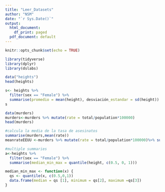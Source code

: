 ```yaml
---
title: "Leer_Datasets"
author: "NSM"
date: "`r Sys.Date()`"
output:
  html_document:
    df_print: paged
  pdf_document: default
---
```


```r
knitr::opts_chunk$set(echo = TRUE)
```

```r
library(tidyverse)
library(dplyr)
library(dslabs)

data("heights")
head(heights)
```
```r
s<- heights %>%
  filter(sex == "Female") %>%
  summarise(promedio = mean(height), desviación_estandar = sd(height))
s

```

```r
data(murders)
murders<-murders %>% mutate(rate = total/population*100000)
head(murders)
```

```r
#calcula la media de la tasa de asesinatos
summarise(murders,mean(rate))
meanrateEEUU <-murders %>% mutate(rate = total/population*100000)%>% summarise(mean(rate)); meanrateEEUU
```

```r
#multiple summaries
a<-heights %>%
  filter(sex == "Female") %>%
  summarise(median_min_max = quantile(height, c(0.5, 0, 1)))

median_min_max <- function(x) {
  qs <- quantile(x, c(0.5,0,1))
  data.frame(median = qs [1], minimum = qs[2], maximum =qs[3])
}
```


















